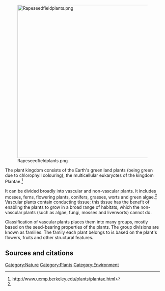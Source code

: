 [[File:Rapeseedfieldplants.png|center|500px]]

The plant kingdom consists of the Earth's green land plants (being green due to chlorophyll colouring), the multicellular eukaryotes of the kingdom Plantae.<ref name="ucmp">http://www.ucmp.berkeley.edu/plants/plantae.html</ref>

It can be divided broadly into vascular and non-vascular plants. It includes mosses, ferns, flowering plants, conifers, grasses, worts and green algae.<ref name="ucmp" /> Vascular plants contain conducting tissue; this tissue has the benefit of enabling the plants to grow in a broad range of habitats, which the non-vascular plants (such as algae, fungi, mosses and liverworts) cannot do.

Classification of vascular plants places them into many groups, mostly based on the seed-bearing properties of the plants. The group divisions are known as families. The family each plant belongs to is based on the plant's flowers, fruits and other structural features.

== Sources and citations ==
{{reflist}}


{{stub}}

[[Category:Nature]]
[[Category:Plants]]
[[Category:Environment]]